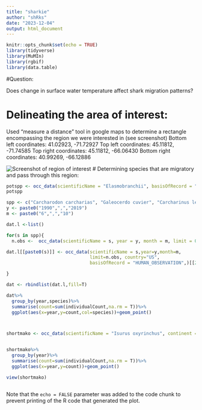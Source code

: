```yaml
---
title: "sharkie"
author: "shRks"
date: "2023-12-04"
output: html_document
---
```


```r
knitr::opts_chunk$set(echo = TRUE)
library(tidyverse)
library(MuMIn)
library(rgbif)
library(data.table)
```

#Question:

Does change in surface water temperature affect shark migration patterns?

# Delineating the area of interest:

Used "measure a distance" tool in google maps to determine a rectangle encompassing the region we were interested in (see screenshot) Bottom left coordinates: 41.02923, -71.72927 Top left coordinates: 45.11812, -71.74585 Top right coordinates: 45.11812, -66.06430 Bottom right coordinates: 40.99269, -66.12886

![Screenshot of region of interest](northeastregion.png)
# Determining species that are migratory and pass through this region:

```r
potspp <- occ_data(scientificName = "Elasmobranchii", basisOfRecord = "HUMAN_OBSERVATION", year = "2000","2023", )
potspp
```



```r
spp <- c("Carcharodon carcharias", "Galeocerdo cuvier", "Carcharinus leucas")
y <- paste0("1990",",","2019")
m <- paste0("6",",","10")

dat.l <-list()

for(s in spp){
  n.obs <-  occ_data(scientificName = s, year = y, month = m, limit = 0, country="US", basisOfRecord = "HUMAN_OBSERVATION")$meta$count 

dat.l[[paste0(s)]] <- occ_data(scientificName = s,year=y,month=m,
                               limit=n.obs, country="US",
                               basisOfRecord = "HUMAN_OBSERVATION",)[[2]]

}

dat <- rbindlist(dat.l,fill=T)

dat%>%
  group_by(year,species)%>%
  summarise(count=sum(individualCount,na.rm = T))%>%
  ggplot(aes(x=year,y=count,col=species))+geom_point()



shortmako <- occ_data(scientificName = "Isurus oxyrinchus", continent = "NORTH_AMERICA", limit=1000, basisOfRecord = "HUMAN_OBSERVATION")[[2]]


shortmako%>%
  group_by(year)%>%
  summarise(count=sum(individualCount,na.rm = T))%>%
  ggplot(aes(x=year,y=count))+geom_point()

view(shortmako)
```

```r

```

Note that the `echo = FALSE` parameter was added to the code chunk to prevent printing of the R code that generated the plot.
